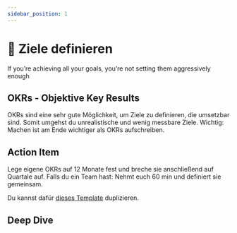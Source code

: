 ```yaml
---
sidebar_position: 1
---
```


# 🎯 Ziele definieren

<Admonition type="info" icon="📍">
  If you’re achieving all your goals, you’re not setting them aggressively enough
</Admonition>

## OKRs - Objektive Key Results

OKRs sind eine sehr gute Möglichkeit, um Ziele zu definieren, die umsetzbar sind. Somit umgehst du unrealistische und wenig messbare Ziele. Wichtig: Machen ist am Ende wichtiger als OKRs aufschreiben.

<TwoColumns>
  <YouTube videoId="B25awqGLB-c" />
  <YouTube videoId="qYAnz1PwpRA" />
</TwoColumns>

## Action Item

Lege eigene OKRs auf 12 Monate fest und breche sie anschließend auf Quartale auf.
Falls du ein Team hast: Nehmt euch 60 min und definiert sie gemeinsam.

Du kannst dafür [dieses Template](https://www.notion.so/joels-code/OKRs-71e38abb18924ddc9e3c89380144bc2b?pvs=4) duplizieren.

## Deep Dive

<TwoColumns>
  <YouTube videoId="L4N1q4RNi9I" />
  <YouTube videoId="1nEyzZnSsTg" />
  <YouTube videoId="Neu4aCB3378" />
  <YouTube videoId="6DTK9yDP6p0" />
</TwoColumns>
